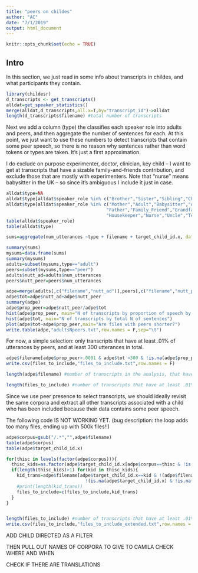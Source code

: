 ```yaml
---
title: "peers on childes"
author: "AC"
date: "7/1/2019"
output: html_document
---
```


```r
knitr::opts_chunk$set(echo = TRUE)
```

## Intro

In this section, we just read in some info about transcripts in childes, and what participants they contain. 

```r

library(childesr)
d_transcripts <- get_transcripts()
alldat=get_speaker_statistics()
merge(alldat,d_transcripts,all.x=T,by="transcript_id")->alldat
length(d_transcripts$filename) #total number of transcripts
```



Next we add a column (type) the classifies each speaker role into adults and peers, and then aggregate the number of sentences for each. At this point, we just want to use these numbers to detect transcripts that contain some peer speech, so there is no reason why sentences rather than word tokens or types are taken. It's just a first approximation. 

I do exclude on purpose experimenter, doctor, clinician, key child -- I want to get at transcripts that have a sizable family-and-friends contribution, and exclude those that are mostly with experimenters. Note that "nurse" means babysitter in the UK -- so since it's ambiguous I include it just in case.

```r
alldat$type=NA
alldat$type[alldat$speaker_role %in% c("Brother","Sister","Sibling","Child","Playmate","Boy","Girl","Cousin")] <-"peer"
alldat$type[alldat$speaker_role %in% c("Mother","Adult","Babysitter","Aunt","Caretaker",
                                      "Father","Family_Friend","Grandfather","Grandmother",
                                      "Housekeeper","Nurse","Uncle","Teenager")] <-"adult"
table(alldat$speaker_role)
table(alldat$type)

sums=aggregate(num_utterances ~type + filename + target_child_id.x, data= alldat,sum)

summary(sums)
mysums=data.frame(sums)
summary(mysums)
adults=subset(mysums,type=="adult")
peers=subset(mysums,type=="peer")
adults$nutt_ad=adults$num_utterances
peers$nutt_peer=peers$num_utterances

adpe=merge(adults[,c("filename","nutt_ad")],peers[,c("filename","nutt_peer","target_child_id.x")],all=T)
adpe$tot=adpe$nutt_ad+adpe$nutt_peer
summary(adpe)
adpe$prop_peer=adpe$nutt_peer/adpe$tot
hist(adpe$prop_peer, main="N of transcripts by proportion of speech by peers (as opposed to adults)")
hist(adpe$tot, main="N of transcripts by total N of sentences")
plot(adpe$tot~adpe$prop_peer,main="Are files with peers shorter?")
write.table(adpe,"adultsNpeers.txt",row.names = F,sep="\t")

```

For now, a simple selection: only transcripts that have at least .01% of utterances by peers, and at least 300 utterances in total.

```r

adpe$filename[adpe$prop_peer>.0001 & adpe$tot >300 & !is.na(adpe$prop_peer) & !is.na(adpe$tot)]->files_to_include
write.csv(files_to_include,"files_to_include.txt",row.names = F)

length(adpe$filename) #number of transcripts in the analysis, that have some speech by adults and/or some speech by peers

length(files_to_include) #number of transcripts that have at least .01% of peer speech & 300 utterances
```

Since we use peer presence to select transcripts, we should ideally revisit the same corpora and extract all other transcripts associated with a child who has been included because their data contains some peer speech.

The following code IS NOT WORKING YET. (bug description: the loop adds too many files, ending up with 500k files!!)
```r
adpe$corpus=gsub("/.*","",adpe$filename)
table(adpe$corpus)
table(adpe$target_child_id.x)

for(thisc in levels(factor(adpe$corpus))){
  thisc_kids=as.factor(adpe$target_child_id.x[adpe$corpus==thisc & !is.na(adpe$corpus) & !is.na(adpe$target_child_id.x)])
  if(length(thisc_kids)>1) for(kid in thisc_kids){
    kid_trans=adpe$filename[adpe$target_child_id.x==kid & !(adpe$filename %in% files_to_include) &
                              !(is.na(adpe$target_child_id.x) & !is.na(adpe$filename))]
    #print(length(kid_trans))
    files_to_include=c(files_to_include,kid_trans)
  }
}


length(files_to_include) #number of transcripts that have at least .01% of peer speech & 300 utterances OR belong to the same child found as having peer speech in a different transcript
write.csv(files_to_include,"files_to_include_extended.txt",row.names = F)

```


ADD CHILD DIRECTED AS A FILTER

THEN PULL OUT NAMES OF CORPORA TO GIVE TO CAMILA
CHECK WHERE AND WHEN

CHECK IF THERE ARE TRANSLATIONS